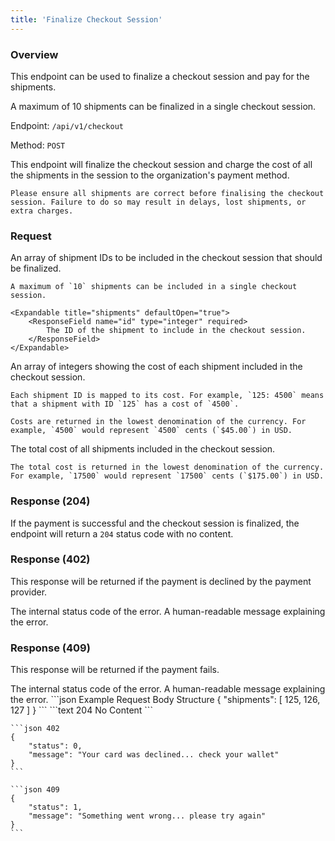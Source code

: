 ```yaml
---
title: 'Finalize Checkout Session'
---
```


### Overview

This endpoint can be used to finalize a checkout session and pay for the shipments.

A maximum of 10 shipments can be finalized in a single checkout session.

Endpoint: `/api/v1/checkout`

Method: `POST`

<Warning>
    This endpoint will finalize the checkout session and charge the cost of all the shipments in the session to the organization's payment method.

    Please ensure all shipments are correct before finalising the checkout session. Failure to do so may result in delays, lost shipments, or extra charges.
</Warning>

### Request

<ResponseField name="shipments" type="array" required>
    An array of shipment IDs to be included in the checkout session that should be finalized.

    A maximum of `10` shipments can be included in a single checkout session.

    <Expandable title="shipments" defaultOpen="true">
        <ResponseField name="id" type="integer" required>
            The ID of the shipment to include in the checkout session.
        </ResponseField>
    </Expandable>
</ResponseField>

<ResponseField name="shipments" type="array" required>
    An array of integers showing the cost of each shipment included in the checkout session.

    Each shipment ID is mapped to its cost. For example, `125: 4500` means that a shipment with ID `125` has a cost of `4500`.

    Costs are returned in the lowest denomination of the currency. For example, `4500` would represent `4500` cents (`$45.00`) in USD.
</ResponseField>

<ResponseField name="shipments" type="integer" required>
    The total cost of all shipments included in the checkout session.

    The total cost is returned in the lowest denomination of the currency. For example, `17500` would represent `17500` cents (`$175.00`) in USD.
</ResponseField>

### Response (204)

If the payment is successful and the checkout session is finalized, the endpoint will return a `204` status code with no content.

### Response (402)

This response will be returned if the payment is declined by the payment provider.

<ResponseField name="status" type="integer" required>
    The internal status code of the error.
</ResponseField>

<ResponseField name="message" type="string" required>
    A human-readable message explaining the error.
</ResponseField>

### Response (409)

This response will be returned if the payment fails.

<ResponseField name="status" type="integer" required>
    The internal status code of the error.
</ResponseField>

<ResponseField name="message" type="string" required>
    A human-readable message explaining the error.
</ResponseField>

<RequestExample>
    ```json Example Request Body Structure
    {
        "shipments": [
            125,
            126,
            127
        ]
    }
    ```
</RequestExample>

<ResponseExample>
    ```text 204
    No Content
    ```

    ```json 402
    {
        "status": 0,
        "message": "Your card was declined... check your wallet"
    }
    ```

    ```json 409
    {
        "status": 1,
        "message": "Something went wrong... please try again"
    }
    ```
</ResponseExample>


